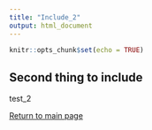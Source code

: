 ```yaml
---
title: "Include_2"
output: html_document
---
```


```r
knitr::opts_chunk$set(echo = TRUE)
```

## Second thing to include

test_2

[Return to main page](index.html)
